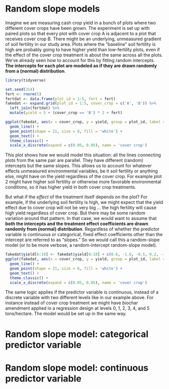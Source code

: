 # Random slope models

Imagine we are measuring cash crop yield in a bunch of plots where two different cover crops have been grown. The experiment is set up with paired plots so that every plot with cover crop A is adjacent to a plot that receives cover crop B. There might be an underlying, unmeasured gradient of soil fertility in our study area. Plots where the "baseline" soil fertility is high are probably going to have higher yield than low-fertility plots, even if the effect of the cover crop treatment is about the same across all the plots. We've already seen how to account for this by fitting random intercepts. **The intercepts for each plot are modeled as if they are drawn randomly from a (normal) distribution**.

```r
library(tidyverse)

set.seed(314)
fert <- rnorm(5)
fertdat <- data.frame(plot_id = 1:5, fert = fert)
fakedat <- expand.grid(plot_id = 1:5, cover_crop = c('A', 'B')) %>%
  left_join(fertdat) %>%
  mutate(yield = 5 + (cover_crop == 'B') * 2 + fert)

ggplot(fakedat, aes(x = cover_crop, y = yield, group = plot_id, label = plot_id)) +
  geom_line() +
  geom_point(shape = 21, size = 6, fill = 'white') +
  geom_text() +
  theme_classic() +
  scale_x_discrete(expand = c(0.05, 0.05), name = 'cover crop')
```

This plot shows how we would model this situation: all the lines connecting plots from the same pair are parallel. They have different (random) intercepts but the same slopes. This allows us to account for whatever effects unmeasured environmental variables, be it soil fertility or anything else, might have on the yield regardless of the cover crop. For example plot 2 might have higher soil fertility or otherwise more favorable environmental conditions, so it has higher yield in both cover crop treatments.

But what if the *effect* of the treatment itself depends on the plot? For example, if the underlying soil fertility is high, we might expect that the yield effect due to cover crop will not be very big ... the high fertility will cause high yield regardless of cover crop. But there may be some random variation around that pattern. In that case, we would want to assume that **both the intercepts and the treatment effect coefficients are drawn randomly from (normal) distribution**. Regardless of whether the predictor variable is continuous or categorical, fixed effect coefficients other than the intercept are referred to as "slopes." So we would call this a random-slope model (or to be more verbose, a random-intercept random-slope model).

```r
fakedat$yield[6:10] <- fakedat$yield[6:10] + c(0.6, -1.6, -0.5, 0.2, -1.2)
ggplot(fakedat, aes(x = cover_crop, y = yield, group = plot_id, label = plot_id)) +
  geom_line() +
  geom_point(shape = 21, size = 6, fill = 'white') +
  geom_text() +
  theme_classic() +
  scale_x_discrete(expand = c(0.05, 0.05), name = 'cover crop')
```

The same logic applies if the predictor variable is continuous, instead of a discrete variable with two different levels like in our example above. For instance instead of cover crop treatment we might have biochar amendment applied in a regression design at levels 0, 1, 2, 3, 4, and 5 tons/hectare. The model would be set up in the same way.

# Random slope model: categorical predictor variable

# Random slope model: continuous predictor variable
